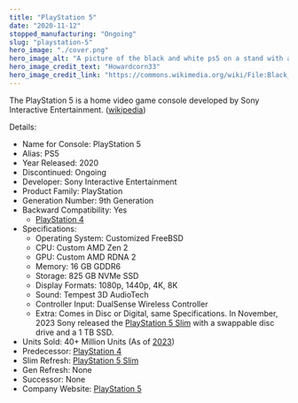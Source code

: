 ```yaml
---
title: "PlayStation 5"
date: "2020-11-12"
stopped_manufacturing: "Ongoing"
slug: "playstation-5"
hero_image: "./cover.png"
hero_image_alt: "A picture of the black and white ps5 on a stand with a controller resting by its side."
hero_image_credit_text: "Howardcorn33"
hero_image_credit_link: "https://commons.wikimedia.org/wiki/File:Black_and_white_Playstation_5_base_edition_with_controller.png"
---
```


The PlayStation 5 is a home video game console developed by Sony Interactive Entertainment. ([wikipedia](https://en.wikipedia.org/wiki/PlayStation_5))

Details:
- Name for Console: PlayStation 5
- Alias: PS5
- Year Released: 2020
- Discontinued: Ongoing
- Developer: Sony Interactive Entertainment
- Product Family: PlayStation
- Generation Number: 9th Generation
- Backward Compatibility: Yes
    - [PlayStation 4](../playstation-4)
- Specifications:
    - Operating System: Customized FreeBSD
    - CPU: Custom AMD Zen 2
    - GPU: Custom AMD RDNA 2
    - Memory: 16 GB GDDR6
    - Storage: 825 GB NVMe SSD
    - Display Formats: 1080p, 1440p, 4K, 8K
    - Sound: Tempest 3D AudioTech
    - Controller Input: DualSense Wireless Controller
    - Extra: Comes in Disc or Digital, same Specifications. In November, 2023 Sony released the [PlayStation 5 Slim](https://blog.playstation.com/2023/10/10/new-look-for-ps5-console-this-holiday-season/) with a swappable disc drive and a 1 TB SSD.
- Units Sold: 40+ Million Units (As of [2023](https://www.gamesindustry.biz/playstation-5-sales-surpass-40m-worldwide))
- Predecessor: [PlayStation 4](../playstation-4)
- Slim Refresh: [PlayStation 5 Slim](https://blog.playstation.com/2023/10/10/new-look-for-ps5-console-this-holiday-season/)
- Gen Refresh: None
- Successor: None
- Company Website: [PlayStation 5](https://www.playstation.com/ps5/)
